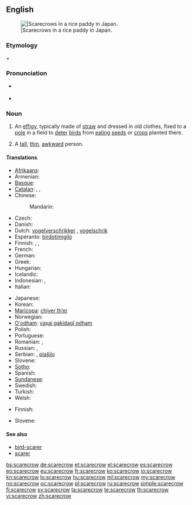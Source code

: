{{wikipedia}}
==English==
[[Image:Kakashi2.jpg|thumb||Scarecrows in a rice paddy in Japan.]]

===Etymology===
{{term|scare}} + {{term|crow}}

===Pronunciation===
* {{a|RP}} {{IPA|/ˈskɛə.krəʊ/}}
* {{a|US}} {{IPA|/ˈskɛr.kroʊ/}}

===Noun===
{{en-noun}}

# An [[effigy]], typically made of [[straw]] and dressed in old clothes, fixed to a [[pole]] in a field to [[deter]] [[bird]]s from [[eating]] [[seed]]s or [[crop]]s planted there.
# {{context|figuratively|pejorative}} A [[tall]], [[thin]], [[awkward]] person.

====Translations====
{{trans-top|an effigy made to scare the birds away}}
* [[Afrikaans]]: {{t|af|voëlverskrikker|xs=Afrikaans}}
* Armenian: {{t|hy|խրտվիլակ|tr=xrtvilak}}
* [[Basque]]: {{t|eu|txorimalo|xs=Basque}}
* [[Catalan]]: {{t|ca|espantall|m}}, {{t|ca|babarota|f}}, {{t|ca|espantaocells |m}}
* Chinese:
*: Mandarin: {{t-|cmn|稻草人|tr=dàocǎorén|sc=Hani}}
* Czech: {{t-|cs|strašák|m}}
* Danish: {{t+|da|fugleskræmsel|n}}
* Dutch: [[vogelverschrikker]] {{m}}, {{qualifier|dialectal}} [[vogelschrik]]&nbsp;{{m}}
* Esperanto: [[birdotimigilo]]
* Finnish: {{t-|fi|variksenpelätin}}, {{t-|fi|variksenpelätti}}, {{t-|fi|linnunpelätin}}
* French: {{t+|fr|épouvantail|m}}
* German: {{t+|de|Vogelscheuche|f}}
* Greek: {{t+|el|σκιάχτρο|n|tr=skiáchtro}}
* Hungarian: {{t|hu|madárijesztő}}
* Icelandic: {{t|is|fuglahræða}}
* Indonesian: {{t|id|orang-orangan|xs=Indonesian}},  {{t|id|penakut burung|xs=Indonesian}}
* Italian: {{t+|it|spaventapasseri|m|s}}
{{trans-mid}}
* Japanese: {{t|ja|かかし|tr=kakashi}}
* Korean: {{t+|ko|허수아비|tr=heosuabi|sc=Hang}}
* [[Maricopa]]: [[chiyer thʼer]]
* Norwegian: {{t+|no|fugleskremsel}}
* [[O'odham]]: [[vaṣai gakidagĭ odham]]
* Polish: {{t+|pl|strach na wróble|m}}
* Portuguese: {{t+|pt|espantalho}}
* Romanian: {{t|ro|sperietoare|f}}, {{t|ro|momâie|f}}
* Russian: {{t+|ru|пугало|n|tr=púgalo}}, {{t+|ru|чучело|n|tr=čúčelo}}
* Serbian: {{t-|sr|strašilo}} {{n}}, [[plašilo]] {{n}}
* Slovene: {{t+|sl|ptičje strašilo|n}}
* [[Sotho]]: {{t|st|setshosa|xs=Sotho}}
* Spanish: {{t+|es|espantapájaros|m|s}}
* [[Sundanese]]: {{t|su|bebegig|xs=Sundanese}}
* Swedish: {{t+|sv|fågelskrämma|c}}
* Turkish: {{t+|tr|korkuluk}}
* Welsh: {{t|cy|bwgan brain |m}}
{{trans-bottom}}

{{trans-top|tall, thin, awkward person}}
* Finnish: {{t-|fi|variksenpelätin}}
{{trans-mid}}
* Slovene: {{t-|sl|strašilo|n}}
{{trans-bottom}}

====See also====
* [[bird-scarer]]
* [[scarer]]

[[bs:scarecrow]]
[[de:scarecrow]]
[[et:scarecrow]]
[[el:scarecrow]]
[[es:scarecrow]]
[[eo:scarecrow]]
[[eu:scarecrow]]
[[fr:scarecrow]]
[[ko:scarecrow]]
[[io:scarecrow]]
[[kn:scarecrow]]
[[lo:scarecrow]]
[[hu:scarecrow]]
[[ml:scarecrow]]
[[my:scarecrow]]
[[no:scarecrow]]
[[oc:scarecrow]]
[[pl:scarecrow]]
[[ru:scarecrow]]
[[simple:scarecrow]]
[[fi:scarecrow]]
[[sv:scarecrow]]
[[ta:scarecrow]]
[[te:scarecrow]]
[[th:scarecrow]]
[[vi:scarecrow]]
[[zh:scarecrow]]